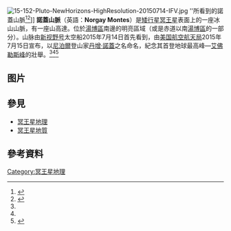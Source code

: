 [[File:15-152-Pluto-NewHorizons-HighResolution-20150714-IFV.jpg|thumb]] ''所看到的諾蓋山脈<ref name="MyUser_Apod.nasa.gov_July_18_2015c">{{cite web|url = http://apod.nasa.gov/apod/ap150718.html|title = APOD: 2015 July 18 - Fly Over Pluto|newspaper = Apod.nasa.gov|date = |author = |accessdate = July 18, 2015|archive-date = 2015-12-20|archive-url = https://web.archive.org/web/20151220033052/http://apod.nasa.gov/apod/ap150718.html|dead-url = yes}}</ref><ref name="NASA-20150717-video">{{cite web|author = Staff|title = NASA - Video (01:20) -Animated Flyover of Pluto’s Icy Mountain and Plains|url = https://www.youtube.com/watch?v=ydU-YrG_INk|date = 17 July 2015|work = [[NASA|NASA]] & [[YouTube|YouTube]]|accessdate = 18 July 2015|archive-date = 2016-03-23|archive-url = https://web.archive.org/web/20160323031050/https://www.youtube.com/watch?v=ydU-YrG_INk|dead-url = no}}</ref>]]
'''諾蓋山脈'''（英語：'''Norgay Montes'''）是[[矮行星|矮行星]][[冥王星|冥王星]]表面上的一座冰山山脈，有一座山高達{{Convert|11000|ft|m|disp = flip|sp = us}}。位於[[冥王星之心|湯博區]]南邊的明亮區域（或是赤道以南[[冥王星之心|湯博區]]的一部分）。山脉由[[新视野号|新视野号]]太空船2015年7月14日首先看到，由[[美国航空航天局|美国航空航天局]]2015年7月15日宣布，以[[尼泊爾|尼泊爾]]登山家[[丹增诺盖|丹增·諾蓋]]之名命名，紀念其首登地球最高峰—[[珠穆朗瑪峰|艾佛勒斯峰]]的壯舉。<ref name="MyUser_Apod.nasa.gov_July_18_2015c"/><ref name="NASA-20150717-video"/><ref>{{cite web|url = http://thehimalayantimes.com/latest/plutos-mountains-named-after-tenzing-norgay-sherpa|title = Nepal’s mountaineering fraternity happy over Pluto mountains named after Tenzing Norgay Sherpa : NEPAL’S FIRST LANDMARK IN THE SOLAR SYSTEM|accessdate = 19 July 2015|archive-date = 2015-08-13|archive-url = https://web.archive.org/web/20150813070429/http://thehimalayantimes.com/latest/plutos-mountains-named-after-tenzing-norgay-sherpa/|dead-url = yes}}</ref>

== 图片 ==
{{Gallery|align=center |width=275
|File:Global-LORRI-PlutoMosaic-TrueColor-Hillary-Norgay-20150714.jpg|{{small|<center>[[冥王星|冥王星]] – [[希拉里山|希拉里山]]与諾蓋山<br/>（context; 2015年7月14日）</center>}}
|File:NH-Pluto-SputnikPlanum-HillaryMontes-NorgayMontes-20150714.jpg|{{small|<center>[[冥王星|冥王星]]上的[[希拉里山|希拉里山]]与諾蓋山<br/>（context; 2015年7月14日）<ref name="NASA-20150724-lg">{{cite web |last=Gipson |first=Lillian |title=New Horizons Discovers Flowing Ices on Pluto |url=http://www.nasa.gov/feature/new-horizons-discovers-flowing-ices-on-pluto |date=24 July 2015 |work=[[NASA|NASA]] |accessdate=25 July 2015 |archive-date=2016-03-17 |archive-url=https://web.archive.org/web/20160317050557/http://www.nasa.gov/feature/new-horizons-discovers-flowing-ices-on-pluto/ |dead-url=no }}</ref></center>}}
}}

== 參見 ==
* [[冥王星地理|冥王星地理]]
* [[冥王星地質|冥王星地質]]

== 參考資料 ==
{{Reflist}}

{{冥王星}}

[[Category:冥王星地理|Category:冥王星地理]]